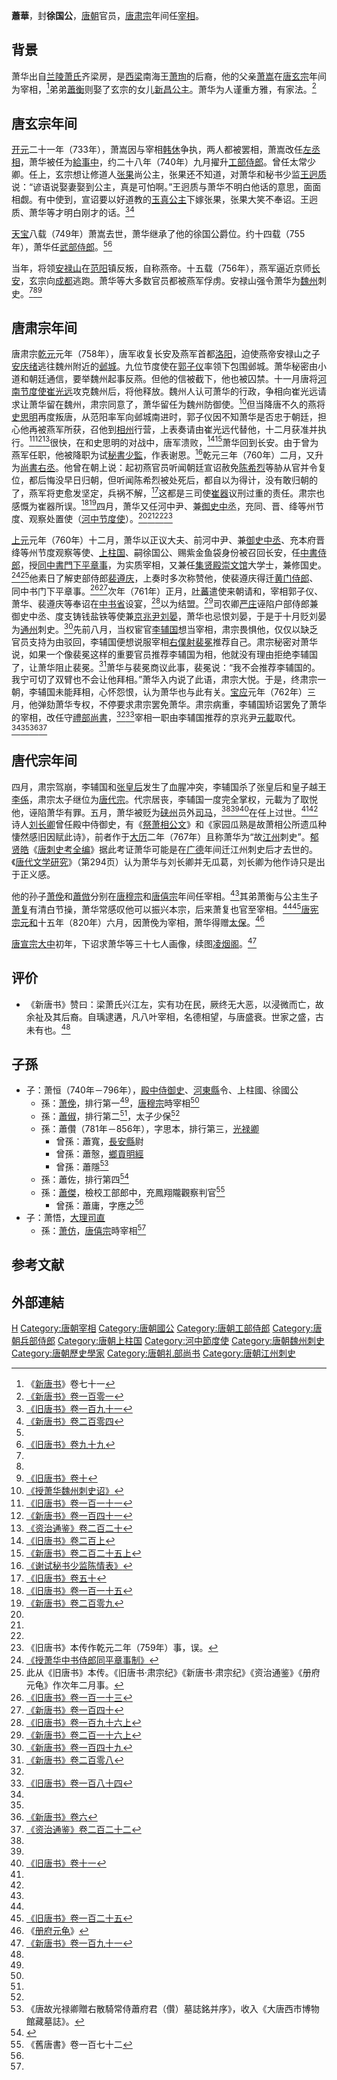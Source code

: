 {{Otheruses|萧华}}
'''蕭華'''{{BD|8世纪||760年代|}}，封'''徐国公'''，[[唐朝|唐朝]]官员，[[唐肃宗|唐肃宗]]年间任[[宰相|宰相]]。

== 背景 ==
萧华出自[[兰陵萧氏|兰陵萧氏]]齐梁房，是[[后梁_(南朝)|西梁]]南海王[[蕭珣|萧珣]]的后裔，他的父亲[[蕭嵩|萧嵩]]在[[唐玄宗|唐玄宗]]年间为宰相，<ref name="NBT71">《[[新唐书|新唐书]]》卷七十一</ref>弟弟[[萧衡|蕭衡]]则娶了玄宗的女儿[[新昌公主|新昌公主]]。萧华为人谨重方雅，有家法。<ref name="NBT101">[[s:新唐书/卷101|《新唐书》卷一百零一]]</ref>

== 唐玄宗年间 ==
[[开元|开元]]二十一年（733年），萧嵩因与宰相[[韩休|韩休]]争执，两人都被罢相，萧嵩改任[[丞相|左丞相]]，萧华被任为[[給事中|給事中]]，约二十八年（740年）九月擢升[[工部侍郎|工部侍郎]]。曾任太常少卿。任上，玄宗想让修道人[[張果老|张果]]尚公主，张果还不知道，对萧华和秘书少监[[王迥质|王迥质]]说：“谚语说娶妻娶到公主，真是可怕啊。”王迥质与萧华不明白他话的意思，面面相觑。有中使到，宣诏要以好道教的[[玉真公主|玉真公主]]下嫁张果，张果大笑不奉诏。王迥质、萧华等才明白刚才的话。<ref>[[s:旧唐书/卷191|《旧唐书》卷一百九十一]]</ref><ref>[[s:新唐书/卷204|《新唐书》卷二百零四]]</ref>

[[天宝_(唐朝)|天宝]]八载（749年）萧嵩去世，萧华继承了他的徐国公爵位。约十四载（755年），萧华任[[武部侍郎|武部侍郎]]。<ref name="NBT101" /><ref name="BT99">[[s:旧唐书/卷99|《旧唐书》卷九十九]]</ref>

当年，将领[[安禄山|安禄山]]在[[范阳|范阳]]镇反叛，自称燕帝。十五载（756年），燕军逼近京师[[长安|长安]]，玄宗向[[成都|成都]]逃跑。萧华等大多数官员都被燕军俘虏。安禄山强令萧华为[[魏州|魏州]]刺史。<ref name="NBT101" /><ref name="BT99" /><ref name="BT10">[[s:旧唐书/卷10|《旧唐书》卷十]]</ref>

== 唐肃宗年间 ==
唐肃宗[[乾元_(唐朝)|乾元]]元年（758年），唐军收复长安及燕军首都[[洛阳|洛阳]]，迫使燕帝安禄山之子[[安庆绪|安庆绪]]逃往魏州附近的[[邺城|邺城]]。九位节度使在[[郭子仪|郭子仪]]率领下包围邺城。萧华秘密由小道和朝廷通信，要举魏州起事反燕。但他的信被截下，他也被囚禁。十一月唐将[[河南节度使|河南节度使]][[崔光远|崔光远]]攻克魏州后，将他释放。魏州人认可萧华的行政，争相向崔光远请求让萧华留在魏州，肃宗同意了，萧华留任为魏州防御使。<ref>[[s:授萧华魏州刺史诏|《授萧华魏州刺史诏》]]</ref>但当降唐不久的燕将[[史思明|史思明]]再度叛唐，从范阳率军向邺城南进时，郭子仪因不知萧华是否忠于朝廷，担心他再被燕军所获，召他到[[相州_(北周)|相州]]行营，上表奏请由崔光远代替他，十二月获准并执行。<ref>[[s:旧唐书/卷111|《旧唐书》卷一百一十一]]</ref><ref>[[s:新唐书/卷141|《新唐书》卷一百四十一]]</ref><ref>[[s:资治通鉴/卷220|《资治通鉴》卷二百二十]]</ref>很快，在和史思明的对战中，唐军溃败，<ref>[[s:旧唐书/卷200上|《旧唐书》卷二百上]]</ref><ref>[[s:新唐书/卷225上|《新唐书》卷二百二十五上]]</ref>萧华回到长安。由于曾为燕军任职，他被降职为试[[秘書少監|秘書少監]]，作表谢恩。<ref>[[s:谢试秘书少监陈情表|《谢试秘书少监陈情表》]]</ref>乾元三年（760年）二月，又升为[[尚書右丞|尚書右丞]]。他曾在朝上说：起初燕官员听闻朝廷宣诏赦免[[陈希烈|陈希烈]]等胁从官并令复位，都后悔没早日归朝，但听闻陈希烈被处死后，都自以为得计，没有敢归朝的了，燕军将吏愈发坚定，兵祸不解，<ref>[[s:旧唐书/卷50|《旧唐书》卷五十]]</ref>这都是三司使[[崔器|崔器]]议刑过重的责任。肃宗也感慨为崔器所误。<ref>[[s:旧唐书/卷115|《旧唐书》卷一百一十五]]</ref><ref>[[s:新唐书/卷209|《新唐书》卷二百零九]]</ref>四月，萧华又任河中尹、兼[[御史中丞|御史中丞]]，充同、晋、绛等州节度、观察处置使（[[河中节度使|河中节度使]]）。<ref name="NBT101" /><ref name="BT99" /><ref name=BT10/><ref>《旧唐书》本传作乾元二年（759年）事，误。</ref>

[[上元_(唐肃宗)|上元]]元年（760年）十二月，萧华以正议大夫、前河中尹、兼[[御史中丞|御史中丞]]、充本府晋绛等州节度观察等使、[[上柱国|上柱国]]、嗣徐国公、赐紫金鱼袋身份被召回长安，任[[中書侍郎|中書侍郎]]，授[[同中書門下平章事|同中書門下平章事]]，为实质宰相，又兼任[[集贤殿|集贤殿]][[崇文馆|崇文馆]]大学士，兼修国史。<ref>[[s:授萧华中书侍郎同平章事制|《授萧华中书侍郎同平章事制》]]</ref><ref>此从《旧唐书》本传。《旧唐书·肃宗纪》《新唐书·肃宗纪》《资治通鉴》《册府元龟》作次年二月事。</ref>他素日了解吏部侍郎[[裴遵庆|裴遵庆]]，上奏时多次称赞他，使裴遵庆得迁[[黄门侍郎|黄门侍郎]]、同中书门下平章事。<ref>[[s:旧唐书/卷113|《旧唐书》卷一百一十三]]</ref><ref>[[s:新唐书/卷140|《新唐书》卷一百四十]]</ref>次年（761年）正月，[[吐蕃|吐蕃]]遣使来朝请和，宰相郭子仪、萧华、裴遵庆等奉诏在[[中书省|中书省]]设宴，<ref>[[s:旧唐书/卷196上|《旧唐书》卷一百九十六上]]</ref>以为结盟。<ref>[[s:新唐书/卷216上|《新唐书》卷二百一十六上]]</ref>司农卿[[严庄|严庄]]诬陷户部侍郎兼御史中丞、度支铸钱盐铁等使兼[[京兆尹|京兆尹]][[刘晏|刘晏]]，萧华也忌恨刘晏，于是于十月贬刘晏为[[通州_(四川)|通州]]刺史。<ref>[[s:新唐书/卷149|《新唐书》卷一百四十九]]</ref>先前八月，当权宦官[[李辅国|李辅国]]想当宰相，肃宗畏惧他，仅仅以缺乏官员支持为由驳回，李辅国便想说服宰相[[右僕射|右僕射]][[裴冕|裴冕]]推荐自己。肃宗秘密对萧华说，如果一个像裴冕这样的重要官员推荐李辅国为相，他就没有理由拒绝李辅国了，让萧华阻止裴冕。<ref>[[s:新唐书/卷208|《新唐书》卷二百零八]]</ref>萧华与裴冕商议此事，裴冕说：“我不会推荐李辅国的。我宁可切了双臂也不会让他拜相。”萧华入内说了此语，肃宗大悦。于是，终肃宗一朝，李辅国未能拜相，心怀怨恨，认为萧华也与此有关。[[宝应_(年号)|宝应]]元年（762年）三月，他弹劾萧华专权，不停要求肃宗罢免萧华。肃宗病重，李辅国矫诏罢免了萧华的宰相，改任守[[禮部尚書|禮部尚書]]，<ref name=BT10/><ref name="BT184">[[s:旧唐书/卷184|《旧唐书》卷一百八十四]]</ref>宰相一职由李辅国推荐的京兆尹[[元載|元載]]取代。<ref name="NBT101" /><ref name="BT99" /><ref>[[s:新唐书/卷6|《新唐书》卷六]]</ref><ref name="ZZTJ222">[[s:资治通鉴/卷222|《资治通鉴》卷二百二十二]]</ref>

== 唐代宗年间 ==
四月，肃宗驾崩，李辅国和[[張皇后_(唐朝)|张皇后]]发生了血腥冲突，李辅国杀了张皇后和皇子越王[[李係|李係]]，肃宗太子继位为[[唐代宗|唐代宗]]。代宗居丧，李辅国一度完全掌权，元載为了取悦他，诬陷萧华有罪。五月，萧华被贬为[[硖州|硖州]]员外[[司马|司马]]，<ref name="BT184" /><ref name="ZZTJ222" /><ref>[[s:旧唐书/卷11|《旧唐书》卷十一]]</ref>在任上过世。<ref name="NBT101" /><ref name="BT99" />诗人[[刘长卿|刘长卿]]曾任殿中侍御史，有《[[:s:祭萧相公文|祭萧相公文]]》和《家园瓜熟是故萧相公所遗瓜种悽然感旧因赋此诗》，前者作于[[大历|大历]]二年（767年）且称萧华为“故[[江州_(隋朝)|江州]]刺史”。[[郁贤皓|郁贤皓]]《[[唐刺史考全编|唐刺史考全编]]》据此考证萧华可能是在[[广德_(唐朝)|广德]]年间迁江州刺史后才去世的。《[[唐代文学研究|唐代文学研究]]》（第294页）认为萧华与刘长卿并无瓜葛，刘长卿为他作诗只是出于正义感。

他的孙子[[萧俛|萧俛]]和[[蕭倣_(唐朝)|蕭倣]]分别在[[唐穆宗|唐穆宗]]和[[唐僖宗|唐僖宗]]年间任宰相。<ref name="BT99" />其弟萧衡与公主生子[[萧复|萧复]]有清白节操，萧华常感叹他可以振兴本宗，后来萧复也官至宰相。<ref name="NBT101" /><ref>[[s:旧唐书/卷125|《旧唐书》卷一百二十五]]</ref>[[唐宪宗|唐宪宗]][[元和_(唐朝)|元和]]十五年（820年）六月，因萧俛为宰相，萧华得赠[[太保|太保]]。<ref>《[[册府元龟|册府元龟]]》</ref>

[[唐宣宗|唐宣宗]][[大中_(唐朝)|大中]]初年，下诏求萧华等三十七人画像，续图[[凌烟阁|凌烟阁]]。<ref>[[s:新唐书/卷191|《新唐书》卷一百九十一]]</ref>

== 评价 ==
*《新唐书》赞曰：梁萧氏兴江左，实有功在民，厥终无大恶，以浸微而亡，故余祉及其后裔。自瑀逮遘，凡八叶宰相，名德相望，与唐盛衰。世家之盛，古未有也。<ref name="NBT101" />

== 子孫==
*子：萧恒（740年－796年），[[殿中侍御史|殿中侍御史]]、[[河東縣|河東縣]]令、上柱國、徐國公
**孫：[[萧俛|萧俛]]，排行第一<ref name=heng/>，[[唐穆宗|唐穆宗]]時宰相<ref name="NBT101" />
**孫：[[蕭俶|蕭俶]]，排行第二<ref name=heng/>，太子少保<ref name="jts172" />
**孫：蕭儹（781年－856年），字思本，排行第三，[[光禄卿|光禄卿]]
***曾孫：蕭寬，[[長安縣|長安縣]]尉
***曾孫：蕭慤，[[鄉貢|鄉貢]][[明經|明經]]
***曾孫：蕭隱<ref>《唐故光禄卿贈右散騎常侍蕭府君（儹）墓誌銘并序》，收入《大唐西市博物館藏墓誌》。</ref>
**孫：蕭佐，排行第四<ref name=heng>{{cite web|title=《唐朝散大夫殿中侍御史河東縣令上柱國嗣徐國公蕭府君（恒）墓誌銘并序》|url=http://csid.zju.edu.cn/tomb/stone/detail?id=40288b957845339d017a0d3331a214f3&rubbingId=40288b957845339d017a0d3331aa14f4|publisher=浙江大學中國歷代墓誌數據庫|access-date=2022-01-15|archive-date=2022-01-15|archive-url=https://web.archive.org/web/20220115114212/http://csid.zju.edu.cn/tomb/stone/detail?id=40288b957845339d017a0d3331a214f3&rubbingId=40288b957845339d017a0d3331aa14f4|dead-url=no}}</ref>
**孫：[[蕭傑|蕭傑]]，檢校工部郎中，充鳳翔隴觀察判官<ref name="jts172">《舊唐書》卷一百七十二</ref>
***曾孫：蕭庸，字應之<ref name="NBT71" />
*子：萧悟，[[大理司直|大理司直]]
**孫：[[蕭倣_(唐朝)|萧仿]]，[[唐僖宗|唐僖宗]]時宰相<ref name="NBT101" />

== 参考文献 ==
{{Reflist|2}}

== 外部連結 ==
{{DEFAULTSORT:X}}
[[Category:兰陵萧氏|H]]
[[Category:唐朝宰相|Category:唐朝宰相]]
[[Category:唐朝國公|Category:唐朝國公]]
[[Category:唐朝工部侍郎|Category:唐朝工部侍郎]]
[[Category:唐朝兵部侍郎|Category:唐朝兵部侍郎]]
[[Category:唐朝上柱国|Category:唐朝上柱国]]
[[Category:河中節度使|Category:河中節度使]]
[[Category:唐朝魏州刺史|Category:唐朝魏州刺史]]
[[Category:唐朝歷史學家|Category:唐朝歷史學家]]
[[Category:唐朝礼部尚书|Category:唐朝礼部尚书]]
[[Category:唐朝江州刺史|Category:唐朝江州刺史]]